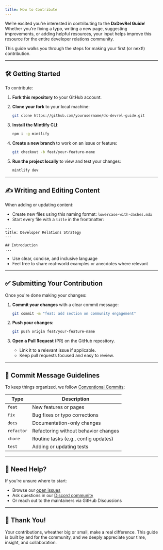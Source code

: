 ```yaml
---
title: How to Contribute
---
```


We’re excited you’re interested in contributing to the **DxDevRel Guide**! Whether you're fixing a typo, 
writing a new page, suggesting improvements, or adding helpful resources, your input helps improve this 
resource for the entire developer relations community.

This guide walks you through the steps for making your first (or next!) contribution.

---

## 🛠️ Getting Started

To contribute:

1. **Fork this repository** to your GitHub account.

2. **Clone your fork** to your local machine:

   ```bash
   git clone https://github.com/yourusername/dx-devrel-guide.git
   ```

3. **Install the Mintlify CLI**:

   ```bash
   npm i -g mintlify
   ```

4. **Create a new branch** to work on an issue or feature:

   ```bash
   git checkout -b feat/your-feature-name
   ```

5. **Run the project locally** to view and test your changes:

   ```bash
   mintlify dev
   ```

---

## ✍️ Writing and Editing Content

When adding or updating content:

* Create new files using this naming format: `lowercase-with-dashes.mdx`
* Start every file with a `title` in the frontmatter:

```mdx
---
title: Developer Relations Strategy
---

## Introduction
...
```

* Use clear, concise, and inclusive language
* Feel free to share real-world examples or anecdotes where relevant

---

## ✅ Submitting Your Contribution

Once you're done making your changes:

1. **Commit your changes** with a clear commit message:

   ```bash
   git commit -m "feat: add section on community engagement"
   ```

2. **Push your changes**:

   ```bash
   git push origin feat/your-feature-name
   ```

3. **Open a Pull Request** (PR) on the GitHub repository.

   * Link it to a relevant issue if applicable.
   * Keep pull requests focused and easy to review.

---

## 🧾 Commit Message Guidelines

To keep things organized, we follow [Conventional Commits](https://www.conventionalcommits.org/en):

| Type       | Description                          |
| ---------- | ------------------------------------ |
| `feat`     | New features or pages                |
| `fix`      | Bug fixes or typo corrections        |
| `docs`     | Documentation-only changes           |
| `refactor` | Refactoring without behavior changes |
| `chore`    | Routine tasks (e.g., config updates) |
| `test`     | Adding or updating tests             |

---

## 💬 Need Help?

If you're unsure where to start:

* Browse our [open issues](https://github.com/Tabintel/dxdevrel_guides/issues)
* Ask questions in our [Discord community](https://discord.com/invite/dUQyb2mk4s)
* Or reach out to the maintainers via GitHub Discussions

---

## 🙏 Thank You!

Your contributions, wheather big or small, make a real difference. This guide is built by
and for the community, and we deeply appreciate your time, insight, and collaboration.


